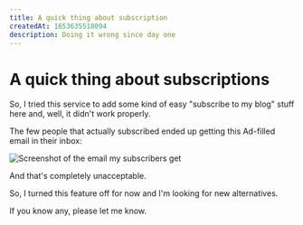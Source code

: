 ```yaml
---
title: A quick thing about subscription
createdAt: 1653635518094
description: Doing it wrong since day one
---
```


# A quick thing about **subscriptions**

So, I tried this service to add some kind of easy "subscribe to my blog" stuff here and, well, it didn't work properly.

The few people that actually subscribed ended up getting this Ad-filled email in their inbox:

![Screenshot of the email my subscribers get](/blog/2022-05-27-about-subscription/ads.png)

And that's completely unacceptable.

So, I turned this feature off for now and I'm looking for new alternatives.

If you know any, please let me know.
